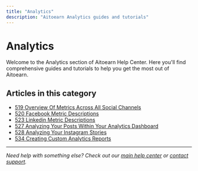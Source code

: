 ```yaml
---
title: "Analytics"
description: "Aitoearn Analytics guides and tutorials"
---
```


# Analytics

Welcome to the Analytics section of Aitoearn Help Center. Here you'll find comprehensive guides and tutorials to help you get the most out of Aitoearn.

## Articles in this category

- [519 Overview Of Metrics Across All Social Channels](519-overview-of-metrics-across-all-social-channels)
- [520 Facebook Metric Descriptions](520-facebook-metric-descriptions)
- [523 Linkedin Metric Descriptions](523-linkedin-metric-descriptions)
- [527 Analyzing Your Posts Within Your Analytics Dashboard](527-analyzing-your-posts-within-your-analytics-dashboard)
- [528 Analyzing Your Instagram Stories](528-analyzing-your-instagram-stories)
- [534 Creating Custom Analytics Reports](534-creating-custom-analytics-reports)

---

*Need help with something else? Check out our [main help center](/en/help-center) or [contact support](mailto:hello@aitoearn.com).*
